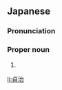 ==Japanese==
{{ja-kanjitab|さだ|はる}}

===Pronunciation===
{{ja-pron|さだはる}}

===Proper noun===
{{ja-pos|proper|さだはる}}

# {{given name|male|lang=ja|sort=さだはる}}

[[li:貞治]]
